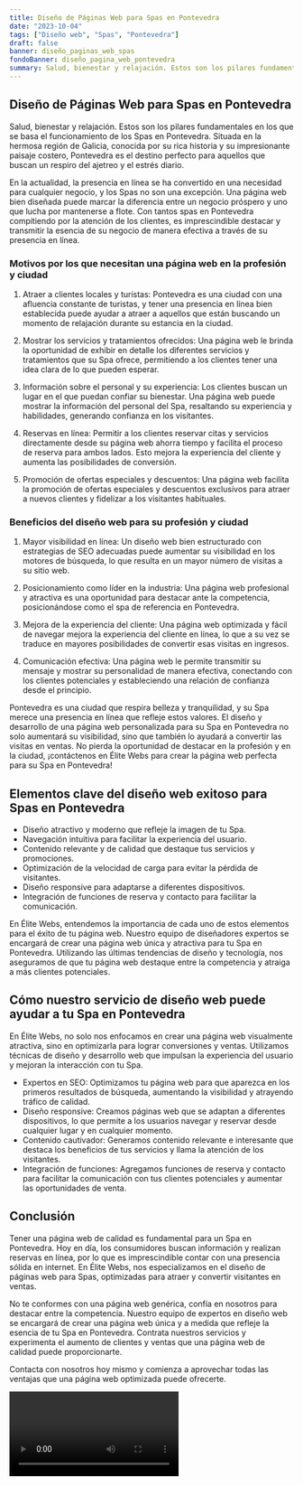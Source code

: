 ```yaml
---
title: Diseño de Páginas Web para Spas en Pontevedra
date: "2023-10-04"
tags: ["Diseño web", "Spas", "Pontevedra"]
draft: false
banner: diseño_paginas_web_spas
fondoBanner: diseño_pagina_web_pontevedra
summary: Salud, bienestar y relajación. Estos son los pilares fundamentales en los que se basa el funcionamiento de los Spas en Pontevedra. Situada en la hermosa región de Galicia, conocida por su rica historia y su impresionante paisaje costero, Pontevedra es el destino perfecto para aquellos que buscan un respiro del ajetreo y el estrés diario.
---
```



## Diseño de Páginas Web para Spas en Pontevedra

Salud, bienestar y relajación. Estos son los pilares fundamentales en los que se basa el funcionamiento de los Spas en Pontevedra. Situada en la hermosa región de Galicia, conocida por su rica historia y su impresionante paisaje costero, Pontevedra es el destino perfecto para aquellos que buscan un respiro del ajetreo y el estrés diario.

En la actualidad, la presencia en línea se ha convertido en una necesidad para cualquier negocio, y los Spas no son una excepción. Una página web bien diseñada puede marcar la diferencia entre un negocio próspero y uno que lucha por mantenerse a flote. Con tantos spas en Pontevedra compitiendo por la atención de los clientes, es imprescindible destacar y transmitir la esencia de su negocio de manera efectiva a través de su presencia en línea.

### Motivos por los que necesitan una página web en la profesión y ciudad

1. Atraer a clientes locales y turistas: Pontevedra es una ciudad con una afluencia constante de turistas, y tener una presencia en línea bien establecida puede ayudar a atraer a aquellos que están buscando un momento de relajación durante su estancia en la ciudad.

2. Mostrar los servicios y tratamientos ofrecidos: Una página web le brinda la oportunidad de exhibir en detalle los diferentes servicios y tratamientos que su Spa ofrece, permitiendo a los clientes tener una idea clara de lo que pueden esperar.

3. Información sobre el personal y su experiencia: Los clientes buscan un lugar en el que puedan confiar su bienestar. Una página web puede mostrar la información del personal del Spa, resaltando su experiencia y habilidades, generando confianza en los visitantes.

4. Reservas en línea: Permitir a los clientes reservar citas y servicios directamente desde su página web ahorra tiempo y facilita el proceso de reserva para ambos lados. Esto mejora la experiencia del cliente y aumenta las posibilidades de conversión.

5. Promoción de ofertas especiales y descuentos: Una página web facilita la promoción de ofertas especiales y descuentos exclusivos para atraer a nuevos clientes y fidelizar a los visitantes habituales.

### Beneficios del diseño web para su profesión y ciudad

1. Mayor visibilidad en línea: Un diseño web bien estructurado con estrategias de SEO adecuadas puede aumentar su visibilidad en los motores de búsqueda, lo que resulta en un mayor número de visitas a su sitio web.

2. Posicionamiento como líder en la industria: Una página web profesional y atractiva es una oportunidad para destacar ante la competencia, posicionándose como el spa de referencia en Pontevedra.

3. Mejora de la experiencia del cliente: Una página web optimizada y fácil de navegar mejora la experiencia del cliente en línea, lo que a su vez se traduce en mayores posibilidades de convertir esas visitas en ingresos.

4. Comunicación efectiva: Una página web le permite transmitir su mensaje y mostrar su personalidad de manera efectiva, conectando con los clientes potenciales y estableciendo una relación de confianza desde el principio.

Pontevedra es una ciudad que respira belleza y tranquilidad, y su Spa merece una presencia en línea que refleje estos valores. El diseño y desarrollo de una página web personalizada para su Spa en Pontevedra no solo aumentará su visibilidad, sino que también lo ayudará a convertir las visitas en ventas. No pierda la oportunidad de destacar en la profesión y en la ciudad, ¡contáctenos en Élite Webs para crear la página web perfecta para su Spa en Pontevedra!

<GifSeo />

<Cta />

## Elementos clave del diseño web exitoso para Spas en Pontevedra

- Diseño atractivo y moderno que refleje la imagen de tu Spa.
- Navegación intuitiva para facilitar la experiencia del usuario.
- Contenido relevante y de calidad que destaque tus servicios y promociones.
- Optimización de la velocidad de carga para evitar la pérdida de visitantes.
- Diseño responsive para adaptarse a diferentes dispositivos.
- Integración de funciones de reserva y contacto para facilitar la comunicación.

En Élite Webs, entendemos la importancia de cada uno de estos elementos para el éxito de tu página web. Nuestro equipo de diseñadores expertos se encargará de crear una página web única y atractiva para tu Spa en Pontevedra. Utilizando las últimas tendencias de diseño y tecnología, nos aseguramos de que tu página web destaque entre la competencia y atraiga a más clientes potenciales.

## Cómo nuestro servicio de diseño web puede ayudar a tu Spa en Pontevedra

En Élite Webs, no solo nos enfocamos en crear una página web visualmente atractiva, sino en optimizarla para lograr conversiones y ventas. Utilizamos técnicas de diseño y desarrollo web que impulsan la experiencia del usuario y mejoran la interacción con tu Spa.

- Expertos en SEO: Optimizamos tu página web para que aparezca en los primeros resultados de búsqueda, aumentando la visibilidad y atrayendo tráfico de calidad.
- Diseño responsive: Creamos páginas web que se adaptan a diferentes dispositivos, lo que permite a los usuarios navegar y reservar desde cualquier lugar y en cualquier momento.
- Contenido cautivador: Generamos contenido relevante e interesante que destaca los beneficios de tus servicios y llama la atención de los visitantes.
- Integración de funciones: Agregamos funciones de reserva y contacto para facilitar la comunicación con tus clientes potenciales y aumentar las oportunidades de venta.

## Conclusión

Tener una página web de calidad es fundamental para un Spa en Pontevedra. Hoy en día, los consumidores buscan información y realizan reservas en línea, por lo que es imprescindible contar con una presencia sólida en internet. En Élite Webs, nos especializamos en el diseño de páginas web para Spas, optimizadas para atraer y convertir visitantes en ventas.

No te conformes con una página web genérica, confía en nosotros para destacar entre la competencia. Nuestro equipo de expertos en diseño web se encargará de crear una página web única y a medida que refleje la esencia de tu Spa en Pontevedra. Contrata nuestros servicios y experimenta el aumento de clientes y ventas que una página web de calidad puede proporcionarte.

Contacta con nosotros hoy mismo y comienza a aprovechar todas las ventajas que una página web optimizada puede ofrecerte.

<Video />

<CtaBot job="Spas" city="Pontevedra" />

<Gmaps query="Pontevedra+españa+maps" />
